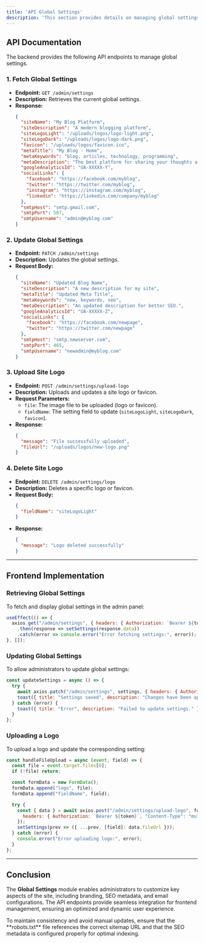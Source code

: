 ```yaml
---
title: 'API Global Settings'
description: 'This section provides details on managing global settings, allowing administrators to configure essential site options such as branding, metadata, social links, and SMTP settings.'
---
```


## API Documentation
The backend provides the following API endpoints to manage global settings.

### 1. Fetch Global Settings
- **Endpoint:** `GET /admin/settings`
- **Description:** Retrieves the current global settings.
- **Response:**
  ```json
  {
    "siteName": "My Blog Platform",
    "siteDescription": "A modern blogging platform",
    "siteLogoLight": "/uploads/logos/logo-light.png",
    "siteLogoDark": "/uploads/logos/logo-dark.png",
    "favicon": "/uploads/logos/favicon.ico",
    "metaTitle": "My Blog - Home",
    "metaKeywords": "blog, articles, technology, programming",
    "metaDescription": "The best platform for sharing your thoughts and ideas.",
    "googleAnalyticsId": "UA-XXXXX-Y",
    "socialLinks": {
      "facebook": "https://facebook.com/myblog",
      "twitter": "https://twitter.com/myblog",
      "instagram": "https://instagram.com/myblog",
      "linkedin": "https://linkedin.com/company/myblog"
    },
    "smtpHost": "smtp.gmail.com",
    "smtpPort": 587,
    "smtpUsername": "admin@myblog.com"
  }
  ```

### 2. Update Global Settings
- **Endpoint:** `PATCH /admin/settings`
- **Description:** Updates the global settings.
- **Request Body:**
  ```json
  {
    "siteName": "Updated Blog Name",
    "siteDescription": "A new description for my site",
    "metaTitle": "Updated Meta Title",
    "metaKeywords": "new, keywords, seo",
    "metaDescription": "An updated description for better SEO.",
    "googleAnalyticsId": "UA-XXXXX-Z",
    "socialLinks": {
      "facebook": "https://facebook.com/newpage",
      "twitter": "https://twitter.com/newpage"
    },
    "smtpHost": "smtp.newserver.com",
    "smtpPort": 465,
    "smtpUsername": "newadmin@myblog.com"
  }
  ```

### 3. Upload Site Logo
- **Endpoint:** `POST /admin/settings/upload-logo`
- **Description:** Uploads and updates a site logo or favicon.
- **Request Parameters:**
  - `file`: The image file to be uploaded (logo or favicon).
  - `fieldName`: The setting field to update (`siteLogoLight`, `siteLogoDark`, `favicon`).
- **Response:**
  ```json
  {
    "message": "File successfully uploaded",
    "fileUrl": "/uploads/logos/new-logo.png"
  }
  ```

### 4. Delete Site Logo
- **Endpoint:** `DELETE /admin/settings/logo`
- **Description:** Deletes a specific logo or favicon.
- **Request Body:**
  ```json
  {
    "fieldName": "siteLogoLight"
  }
  ```
- **Response:**
  ```json
  {
    "message": "Logo deleted successfully"
  }
  ```

---
## Frontend Implementation

### Retrieving Global Settings
To fetch and display global settings in the admin panel:
```js
useEffect(() => {
  axios.get("/admin/settings", { headers: { Authorization: `Bearer ${token}` } })
    .then(response => setSettings(response.data))
    .catch(error => console.error("Error fetching settings:", error));
}, []);
```

### Updating Global Settings
To allow administrators to update global settings:
```js
const updateSettings = async () => {
  try {
    await axios.patch("/admin/settings", settings, { headers: { Authorization: `Bearer ${token}` } });
    toast({ title: "Settings saved", description: "Changes have been applied." });
  } catch (error) {
    toast({ title: "Error", description: "Failed to update settings." });
  }
};
```

### Uploading a Logo
To upload a logo and update the corresponding setting:
```js
const handleFileUpload = async (event, field) => {
  const file = event.target.files[0];
  if (!file) return;

  const formData = new FormData();
  formData.append("logo", file);
  formData.append("fieldName", field);

  try {
    const { data } = await axios.post("/admin/settings/upload-logo", formData, {
      headers: { Authorization: `Bearer ${token}`, "Content-Type": "multipart/form-data" }
    });
    setSettings(prev => ({ ...prev, [field]: data.fileUrl }));
  } catch (error) {
    console.error("Error uploading logo:", error);
  }
};
```

---
## Conclusion
The **Global Settings** module enables administrators to customize key aspects of the site, including branding, SEO metadata, and email configurations. The API endpoints provide seamless integration for frontend management, ensuring an optimized and dynamic user experience.

<Tip>
To maintain consistency and avoid manual updates, ensure that the **robots.txt** file references the correct sitemap URL and that the SEO metadata is configured properly for optimal indexing.
</Tip>

